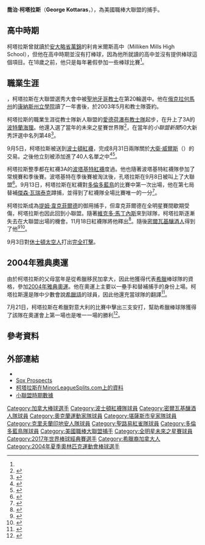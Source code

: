 {{Infobox MLB player
| name        = 喬治·柯塔拉斯<br />George Kottaras
| image       = Georgekottaras09.jpg
| width       = 300
| caption     = 2009年春訓時的柯塔拉斯
| team        = 
| number      = 
| position    = 捕手
| birthdate   = {{birth date and age|1983|5|16}}
| birthplace  = {{CAN}}[[安大略省|安大略省]][[斯卡波羅|斯卡波羅]]
| bats        = 左
| throws      = 右
| debutleague = 美國職棒大聯盟
| debutdate   = 9月13日
| debutyear   = 2008年
| debutteam   = 波士頓紅襪
| finalleague = 美國職棒大聯盟
| finaldate   = 9月28日
| finalyear   = 2014年
| finalteam   = 多倫多藍鳥
| statleague  = 美國職棒大聯盟
| stat1label  = [[打擊率|打擊率]]
| stat1value  = .215
| stat2label  = [[全壘打|全壘打]]
| stat2value  = 32
| stat3label  = [[打點|打點]]
| stat3value  = 101
| teams       = <nowiki></nowiki>
*[[波士頓紅襪|波士頓紅襪]] （{{MLBy|2008年}}－{{MLBy|2009年}}）
*[[密爾瓦基釀酒人|密爾瓦基釀酒人]] （{{MLBy|2010年}}－{{MLBy|2012年}}）
*[[奧克蘭運動家|奧克蘭運動家]] （{{MLBy|2012年}}）
*[[堪薩斯市皇家|堪薩斯市皇家]] （{{MLBy|2013年}}）
*[[克里夫蘭印地安人|克里夫蘭印地安人]] （{{MLBy|2014年}}）
*[[聖路易紅雀|聖路易紅雀]] （{{MLBy|2014年}}）
*[[多倫多藍鳥|多倫多藍鳥]] （{{MLBy|2014年}}）
| awards      = 
}}
'''喬治·柯塔拉斯'''（'''George Kottaras'''，{{bd|1983年|5月16日|||Kottaras, George}}），為美國職棒大聯盟的捕手。

==高中時期==
柯塔拉斯曾就讀於[[安大略省|安大略省]][[萬錦|萬錦]]的利肯米爾斯高中（Milliken Mills High School），但他在高中時期並沒有打棒球，因為他所就讀的高中並沒有提供棒球這個項目。在18歲之前，他只是每年暑假參加一些棒球比賽<ref name="MLN" />。

==職業生涯==
{{MLBy|2002年}}，柯塔拉斯在大聯盟選秀大會中被[[聖地牙哥教士|聖地牙哥教士]]在第20輪選中。他在[[俄克拉何馬州|俄克拉何馬州]]的[[康納斯州立學院|康納斯州立學院]]讀了一年書後，於2003年5月和教士隊簽約。

柯塔拉斯的職業生涯從教士隊新人聯盟的[[愛德荷瀑布鵪鶉|愛德荷瀑布教士隊]]起步，在{{MLBy|2006年}}升上了3A的[[波特蘭海狸|波特蘭海狸]]。他還入選了當年的未來之星賽世界隊<ref>{{cite web | url=http://www.thebaseballcube.com/players/K/George-Kottaras.shtml | title=George Kottaras | publisher=The Baseball Cube | accessdate=2008-03-18 | archive-date=2010-01-14 | archive-url=https://web.archive.org/web/20100114010614/http://www.thebaseballcube.com/players/K/George-Kottaras.shtml | dead-url=no }}</ref>，在當年的''小聯盟新聞''50大新秀評選中名列第48<ref name="MLN">{{cite web 
 |url=http://www.minorleaguenews.com/baseball/features/articles2006/08/fab50/48.html 
 |title=# 48 - George Kottaras 
 |publisher=Minor League News 
 |accessdate=2008-12-06 
 |deadurl=yes 
 |archiveurl=https://web.archive.org/web/20061016185327/http://www.minorleaguenews.com/baseball/features/articles2006/08/fab50/48.html 
 |archivedate=2006-10-16 
 }}</ref>。

{{MLBy|2006年}}9月5日，柯塔拉斯被送到[[波士頓紅襪|波士頓紅襪]]，完成8月31日兩隊關於[[大衛·威爾斯|大衛·威爾斯]]（{{lang|en|David Wells}}）的交易。之後他立刻被添加進了40人名單之中<ref>{{cite web | url=http://sports.espn.go.com/mlb/news/story?id=2574698 | title=Red Sox acquire catcher to complete Wells trade | publisher=ESPN | date=2006-09-05 | accessdate=2008-03-18 | archive-date=2012-10-22 | archive-url=https://web.archive.org/web/20121022113436/http://sports.espn.go.com/mlb/news/story?id=2574698 | dead-url=no }}</ref><ref>{{cite web | url=http://www.soxprospects.com/players/kottaras-george.htm | title=#26 George Kottaras | publisher=Soxprospects.com | accessdate=2008-03-18 | archive-url=https://web.archive.org/web/20100128093524/http://www.soxprospects.com/players/kottaras-george.htm | archive-date=2010-01-28 | dead-url=yes }}</ref>。

{{MLBy|2007年}}柯塔拉斯整季都在紅襪3A的[[波塔基特紅襪|波塔基特紅襪]]度過。{{MLBy|2008年}}他也隨著波塔基特紅襪隊參加了常規賽和季後賽。波塔基特在季後賽被淘汰後，孔塔拉斯在9月8日被叫上了大聯盟<ref>{{cite web |url=http://www.bostonherald.com/sports/baseball/red_sox/view/2008_09_09_Club_calls_up_catcher_George_Kottaras_for_1st_big_league_stint/srvc=redsox&position=2 |title=Club calls up catcher George Kottaras for 1st big league stint |publisher=波士頓先驅報 |author=Steve Buckley |date=2008-09-09 |accessdate=2008-09-09 |archive-date=2011-05-22 |archive-url=https://web.archive.org/web/20110522021415/http://www.bostonherald.com/sports/baseball/red_sox/view/2008_09_09_Club_calls_up_catcher_George_Kottaras_for_1st_big_league_stint/srvc%3Dredsox%26position%3D2 |dead-url=no }}</ref>。9月13日，柯塔拉斯在紅襪對[[多倫多藍鳥|多倫多藍鳥]]的比賽中第一次出場，他在第七局替補[[傑森·瓦瑞泰克|傑森·瓦瑞泰克]]蹲捕，並得到了紅襪隊全場比賽唯一的一分<ref>{{cite web | url = http://www.baseball-reference.com/boxes/BOS/BOS200809131.shtml | title = Blue Jays at Red Sox Box Score and Play by Play | publisher = baseball reference | accessdate = 2008-12-06 | archive-date = 2022-03-26 | archive-url = https://web.archive.org/web/20220326192852/https://www.baseball-reference.com/boxes/BOS/BOS200809131.shtml }}</ref>。

{{MLBy|2009年}}柯塔拉斯成為[[提姆·韋克菲爾德|提姆·韋克菲爾德]]的御用捕手，但韋克菲爾德在全明星賽間歇期受傷，柯塔拉斯也因此回到小聯盟。隨著[[維克多·馬丁內斯|維克多·馬丁內斯]]來到球隊，柯塔拉斯逐漸失去在大聯盟出場的機會。11月18日紅襪隊將他釋出<ref>{{cite web | last = Speier | first = Alex | url = http://fullcount.weei.com/sports/boston/baseball/red-sox/2009/11/18/kottaras-released-cabrera-elects-free-agency/ | title = Kottaras released, Cabrera elects free agency | publisher = WEEI | date = November 18, 2009 | accessdate = November 18, 2009 | archive-date = 2016-11-14 | archive-url = https://web.archive.org/web/20161114170143/http://fullcount.weei.com/sports/boston/baseball/red-sox/2009/11/18/kottaras-released-cabrera-elects-free-agency/ }}</ref>。隨後[[密爾瓦基釀酒人|密爾瓦基釀酒人]]得到了他<ref>{{cite web | work = 體育新聞網 | url = http://www.bnd.com/sports/baseball/story/1014963.html | title = Brewers claim C Kottaras off waivers | date = November 18, 2009 | accessdate = November 18, 2009 }}{{dead link|date=2017年11月 |bot=InternetArchiveBot |fix-attempted=yes }}</ref><ref>{{cite web | last = Witrado | first = Anthony | url = http://www.jsonline.com/blogs/sports/70368887.html | title = Cain and Rivas added to 40-man roster; Kottaras claimed | publisher = [[密爾沃基哨兵日報|密爾沃基哨兵日報]] | date = November 18, 2009 | accessdate = November 18, 2009 | archive-date = 2016-03-03 | archive-url = https://web.archive.org/web/20160303180933/http://www.jsonline.com/blogs/sports/70368887.html }}</ref>。

{{MLBy|2011年}}9月3日對[[休士頓太空人|休士頓太空人]]打出[[完全打擊|完全打擊]]。

==2004年雅典奧運==
由於柯塔拉斯的父母當年是從希臘移民加拿大，因此他獲得代表[[希臘|希臘]]棒球隊的資格，參加[[2004年雅典奧運|2004年雅典奧運]]。他在奧運上主要以一壘手和替補捕手的身份上場。柯塔拉斯還是隊中少數會說[[希臘語|希臘語]]的球員，因此他還充當球隊的翻譯<ref>{{cite web |url=http://www.minorleaguebaseball.com/gen/articles/printer_friendly/milb/y2007/m06/d01/c251240.jsp |title=Kottaras finds place to hang mask |author=Evan Mohl |publisher=MLB.com |date=2007-06-01 |accessdate=2008-03-18 |archive-date=2011-06-04 |archive-url=https://web.archive.org/web/20110604043207/http://www.minorleaguebaseball.com/gen/articles/printer_friendly/milb/y2007/m06/d01/c251240.jsp |dead-url=no }}</ref>。

7月21日，柯塔拉斯在希臘對意大利的比賽中擊出三支安打，幫助希臘棒球隊獲得了該隊在奧運會上第一場也是唯一一場的勝利<ref>{{cite web |url=http://sports.espn.go.com/oly/summer04/baseball/news/story?id=1864627 |title=Greek team gets first-ever victory |publisher=ESPN |date=2004-08-21 |accessdate=2008-03-18 |archive-date=2012-10-22 |archive-url=https://web.archive.org/web/20121022113448/http://sports.espn.go.com/oly/summer04/baseball/news/story?id=1864627 |dead-url=no }}</ref>。

==參考資料==
{{reflist}}

==外部連結==
*{{baseballstats | mlb=435459 | espn=28665 | br=k/kottage01 | fangraphs=5506 | cube=K/George-Kottaras}}
*[https://web.archive.org/web/20100128093524/http://www.soxprospects.com/players/kottaras-george.htm Sox Prospects]
*[http://www.minorleaguesplits.com/cgi-bin/pl.cgi?pl=435459 柯塔拉斯在MinorLeagueSplits.com上的資料]{{dead link|date=2017年11月 |bot=InternetArchiveBot |fix-attempted=yes }}
*[https://web.archive.org/web/20090206124847/http://minors.baseball-reference.com/players.cgi?pid=7902 小聯盟時期數據]

{{DEFAULTSORT:Kottaras, George}}
[[Category:加拿大棒球選手|Category:加拿大棒球選手]]
[[Category:波士頓紅襪隊球員|Category:波士頓紅襪隊球員]]
[[Category:密爾瓦基釀酒人隊球員|Category:密爾瓦基釀酒人隊球員]]
[[Category:奧克蘭運動家隊球員|Category:奧克蘭運動家隊球員]]
[[Category:堪薩斯市皇家隊球員|Category:堪薩斯市皇家隊球員]]
[[Category:克里夫蘭印地安人隊球員|Category:克里夫蘭印地安人隊球員]]
[[Category:聖路易紅雀隊球員|Category:聖路易紅雀隊球員]]
[[Category:多倫多藍鳥隊球員|Category:多倫多藍鳥隊球員]]
[[Category:美國職棒大聯盟捕手|Category:美國職棒大聯盟捕手]]
[[Category:全明星未來之星賽球員|Category:全明星未來之星賽球員]]
[[Category:2017年世界棒球經典賽選手|Category:2017年世界棒球經典賽選手]]
[[Category:希臘裔加拿大人|Category:希臘裔加拿大人]]
[[Category:2004年夏季奧林匹克運動會棒球選手|Category:2004年夏季奧林匹克運動會棒球選手]]